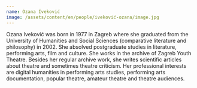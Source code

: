 ```yaml
---
name: Ozana Iveković
image: /assets/content/en/people/iveković-ozana/image.jpg
---
```

Ozana Iveković was born in 1977 in Zagreb where she graduated from the University of Humanities and Social Sciences (comparative literature and philosophy) in 2002. She absolved postgraduate studies in literature, performing arts, film and culture. She works in the archive of Zagreb Youth Theatre. Besides her regular archive work, she writes scientific articles about theatre and sometimes theatre criticism. Her professional interests are digital humanities in performing arts studies, performing arts documentation, popular theatre, amateur theatre and theatre audiences.
